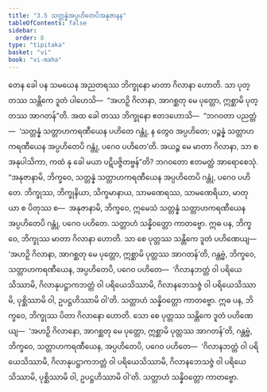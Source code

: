 ```yaml
---
title: "3.5 သတ္တန္နံအပ္ပဟိတေပိအနုဇာနန"
tableOfContents: false
sidebar:
  order: 8
type: "tipitaka"
basket: "vi"
book: "vi-maha"
---
```



<DynamicBreadcrumb />

<Division number="198" book="vi-maha">

<Paragraph number="867" book="vi-maha">
တေန ခေါ ပန သမယေန အညတရဿ ဘိက္ခုနော မာတာ ဂိလာနာ ဟောတိ. သာ ပုတ္တဿ သန္တိကေ ဒူတံ ပါဟေသိ—  “အဟဉှိ ဂိလာနာ, အာဂစ္ဆတု မေ ပုတ္တော, ဣစ္ဆာမိ ပုတ္တဿ အာဂတန်”တိ. အထ ခေါ တဿ ဘိက္ခုနော ဧတဒဟောသိ—  “ဘဂဝတာ ပညတ္တံ—  ‘သတ္တန္နံ သတ္တာဟကရဏီယေန ပဟိတေ ဂန္တုံ, န တွေဝ အပ္ပဟိတေ; ပဉ္စန္နံ သတ္တာဟကရဏီယေန အပ္ပဟိတေပိ ဂန္တုံ, ပဂေဝ ပဟိတေ’တိ. အယဉ္စ မေ မာတာ ဂိလာနာ, သာ စ အနုပါသိကာ, ကထံ နု ခေါ မယာ ပဋိပဇ္ဇိတဗ္ဗန်”တိ? ဘဂဝတော ဧတမတ္ထံ အာရောစေသုံ. “အနုဇာနာမိ, ဘိက္ခဝေ, သတ္တန္နံ သတ္တာဟကရဏီယေန အပ္ပဟိတေပိ ဂန္တုံ, ပဂေဝ ပဟိတေ. ဘိက္ခုဿ, ဘိက္ခုနိယာ, သိက္ခမာနာယ, သာမဏေရဿ, သာမဏေရိယာ, မာတုယာ စ ပိတုဿ စ—  အနုဇာနာမိ, ဘိက္ခဝေ, ဣမေသံ သတ္တန္နံ သတ္တာဟကရဏီယေန အပ္ပဟိတေပိ ဂန္တုံ, ပဂေဝ ပဟိတေ. သတ္တာဟံ သန္နိဝတ္တော ကာတဗ္ဗော.
</Paragraph>

<Paragraph number="868" book="vi-maha">
ဣဓ ပန, ဘိက္ခဝေ, ဘိက္ခုဿ မာတာ ဂိလာနာ ဟောတိ. သာ စေ ပုတ္တဿ သန္တိကေ ဒူတံ ပဟိဏေယျ—  ‘အဟဉှိ ဂိလာနာ, အာဂစ္ဆတု မေ ပုတ္တော, ဣစ္ဆာမိ ပုတ္တဿ အာဂတန်’တိ, ဂန္တဗ္ဗံ, ဘိက္ခဝေ, သတ္တာဟကရဏီယေန, အပ္ပဟိတေပိ, ပဂေဝ ပဟိတေ—  ‘ဂိလာနဘတ္တံ ဝါ ပရိယေသိဿာမိ, ဂိလာနုပဋ္ဌာကဘတ္တံ ဝါ ပရိယေသိဿာမိ, ဂိလာနဘေသဇ္ဇံ ဝါ ပရိယေသိဿာမိ, ပုစ္ဆိဿာမိ ဝါ, ဥပဋ္ဌဟိဿာမိ ဝါ’တိ. သတ္တာဟံ သန္နိဝတ္တော ကာတဗ္ဗော.
</Paragraph>

<Paragraph number="869" book="vi-maha">
ဣဓ ပန, ဘိက္ခဝေ, ဘိက္ခုဿ ပိတာ ဂိလာနော ဟောတိ. သော စေ ပုတ္တဿ သန္တိကေ ဒူတံ ပဟိဏေယျ—  ‘အဟဉှိ ဂိလာနော, အာဂစ္ဆတု မေ ပုတ္တော, ဣစ္ဆာမိ ပုတ္တဿ အာဂတန်’တိ, ဂန္တဗ္ဗံ, ဘိက္ခဝေ, သတ္တာဟကရဏီယေန, အပ္ပဟိတေပိ, ပဂေဝ ပဟိတေ—  ‘ဂိလာနဘတ္တံ ဝါ ပရိယေသိဿာမိ, ဂိလာနုပဋ္ဌာကဘတ္တံ ဝါ ပရိယေသိဿာမိ, ဂိလာနဘေသဇ္ဇံ ဝါ ပရိယေသိဿာမိ, ပုစ္ဆိဿာမိ ဝါ, ဥပဋ္ဌဟိဿာမိ ဝါ’တိ. သတ္တာဟံ သန္နိဝတ္တော ကာတဗ္ဗော.
</Paragraph>
</Division>
